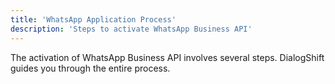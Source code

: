 ```yaml
---
title: 'WhatsApp Application Process'
description: 'Steps to activate WhatsApp Business API'
---
```


The activation of WhatsApp Business API involves several steps. DialogShift guides you through the entire process. 